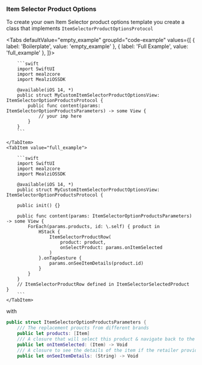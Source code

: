 
### Item Selector Product Options

To create your own Item Selector product options template you create a class that implements `ItemSelectorProductOptionsProtocol`

<Tabs defaultValue="empty_example" groupId="code-example"
      values={[
          { label: 'Boilerplate', value: 'empty_example' },
          { label: 'Full Example', value: 'full_example' },
      ]}>
    <TabItem value="empty_example">

        ```swift
        import SwiftUI
        import mealzcore
        import MealziOSSDK

        @available(iOS 14, *)
        public struct MyCustomItemSelectorProductOptionsView: ItemSelectorOptionProductsProtocol {
            public func content(params: ItemSelectorOptionProductsParameters) -> some View {
                // your imp here
            }
        }
        ```

    </TabItem>
    <TabItem value="full_example">

        ```swift
        import SwiftUI
        import mealzcore
        import MealziOSSDK

        @available(iOS 14, *)
        public struct MyCustomItemSelectorProductOptionsView: ItemSelectorOptionProductsProtocol {

        public init() {}

        public func content(params: ItemSelectorOptionProductsParameters) -> some View {
            ForEach(params.products, id: \.self) { product in
                HStack {
                    ItemSelectorProductRow(
                        product: product,
                        onSelectProduct: params.onItemSelected
                    )
                }.onTapGesture {
                    params.onSeeItemDetails(product.id)
                }
            }
        }
        // ItemSelectorProductRow defined in ItemSelectorSelectedProduct
    }
        ```
    </TabItem>
</Tabs>

with

```swift
public struct ItemSelectorOptionProductsParameters {
    /// The replacement proucts from different brands
    public let products: [Item]
    /// A closure that will select this product & navigate back to the Basket
    public let onItemSelected: (Item) -> Void
    /// A closure to see the details of the item if the retailer provides it
    public let onSeeItemDetails: (String) -> Void
```